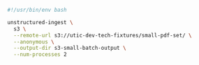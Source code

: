 ```bash Shell
#!/usr/bin/env bash

unstructured-ingest \
  s3 \
  --remote-url s3://utic-dev-tech-fixtures/small-pdf-set/ \
  --anonymous \
  --output-dir s3-small-batch-output \
  --num-processes 2
```
